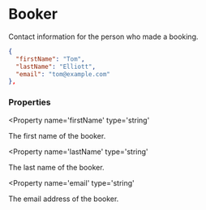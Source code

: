 
# Booker

Contact information for the person who made a booking.

```json
{
  "firstName": "Tom",
  "lastName": "Elliott",
  "email": "tom@example.com"
},
```

### Properties

<Property
  name='firstName'
  type='string'
>
  The first name of the booker.
</Property>

<Property
  name='lastName'
  type='string'
>
  The last name of the booker.
</Property>

<Property
  name='email'
  type='string'
>
  The email address of the booker.
</Property>
